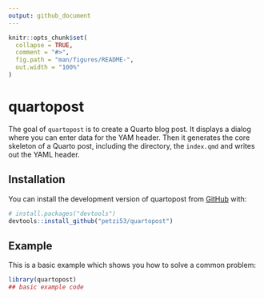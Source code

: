 ```yaml
---
output: github_document
---
```


<!-- README.md is generated from README.Rmd. Please edit that file -->

```r
knitr::opts_chunk$set(
  collapse = TRUE,
  comment = "#>",
  fig.path = "man/figures/README-",
  out.width = "100%"
)
```

# quartopost

<!-- badges: start -->
<!-- badges: end -->

The goal of `quartopost` is to create a Quarto blog post. It displays a dialog where you can enter data for the YAM header. Then it generates the core skeleton of a Quarto post, including the directory, the `index.qmd` and writes out the YAML header. 

## Installation

You can install the development version of quartopost from [GitHub](https://github.com/) with:

``` r
# install.packages("devtools")
devtools::install_github("petzi53/quartopost")
```

## Example

This is a basic example which shows you how to solve a common problem:

```r
library(quartopost)
## basic example code
```
